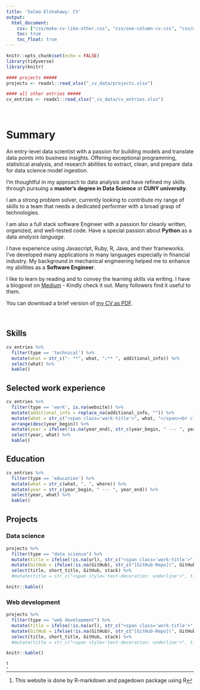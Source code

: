 ```yaml
---
title: 'Salma Elshahawy: CV'
output:
  html_document:
    css: ["css/make-cv-like-other.css", "css/one-column-cv.css", "css/website-page.css", "css/style.css", "fontawesome-free-5.8.1-web/css/all.min.css"]
    toc: true
    toc_float: true
---
```



```r
knitr::opts_chunk$set(echo = FALSE)
library(tidyverse)
library(knitr)

#### projects #####
projects <- readxl::read_xlsx("_cv_data/projects.xlsx")

#### all other entries #####
cv_entries <- readxl::read_xlsx("_cv_data/cv_entries.xlsx")

```

<br>

# Summary

An entry-level data scientist with a passion for building models and translate data points into business insights. Offering exceptional programming, statistical analysis, and research abilities to extract, clean, and prepare data for data science model ingestion. 

I’m thoughtful in my approach to data analysis and have refined my skills through pursuing a **master's degree in Data Science** at **CUNY university**. 

I am a strong problem solver, currently looking to contribute my range of skills to a team that needs a dedicated performer with a broad grasp of technologies.

I am also a full stack software Engineer with a passion for cleanly written, organized, and well-tested code. Have a special passion about **Python** as a data _analysis language_. 

I have experience using Javascript, Ruby, R, Java, and their frameworks. I've developed many applications in many languages especially in financial industry. My background in mechanical engineering helped me to enhance my abilities as a **Software Engineer**.


I like to learn by reading and to convey the learning skills via writing. I have a blogpost on [Medium](https://medium.com/@salmaeng71) - Kindly check it out. Many followers find it useful to them.

You can download a brief version of [my CV as PDF](https://github.com/salma71/resume_website/blob/master/Salma-Resume_Nov.11.pdf).

<br>

## Skills {.technical .nohead}
```r
cv_entries %>% 
  filter(type == 'technical') %>% 
  mutate(what = str_c("- **", what, ":** ", additional_info)) %>% 
  select(what) %>% 
  kable()
```



## Selected work experience
```r
cv_entries %>% 
  filter(type == 'work', is.na(website)) %>% 
  mutate(additional_info = replace_na(additional_info, "")) %>% 
  mutate(what = str_c("<span class='work-title'>", what, "</span><br class='work-break'>", where, "<br>", "</span><br class='work-break'>", additional_info)) %>% 
  arrange(desc(year_begin)) %>% 
  mutate(year = ifelse(!is.na(year_end), str_c(year_begin, " --- ", year_end), year_begin)) %>% 
  select(year, what) %>% 
  kable()
```


## Education {.education .nohead}
```r
cv_entries %>% 
  filter(type == 'education') %>% 
  mutate(what = str_c(what, ", ", where)) %>% 
  mutate(year = str_c(year_begin, " --- ", year_end)) %>% 
  select(year, what) %>% 
  kable()
```

## Projects {.tabset .nohead .publications .tabset-fade}

### Data science
```r
projects %>%
  filter(type == "data science") %>%
  mutate(title = ifelse(!is.na(url), str_c("<span class='work-title'>","[", title, "](", url, ")", "</span><br class='work-break'>",  "<br>", "</span><br class='work-break'>"), title)) %>% #turn title into link
  mutate(GitHub = ifelse(!is.na(GitHub), str_c("[GitHub-Repo](", GitHub, ")"), GitHub)) %>%
  select(title, short_title, GitHub, stack) %>%
  #mutate(title = str_c("<span style='text-decoration: underline'>", title, "</span>")) %>% #underline title

knitr::kable()
```

### Web development
```r
projects %>%
  filter(type == "web development") %>%
  mutate(title = ifelse(!is.na(url), str_c("<span class='work-title'>","[", title, "](", url, ")", "</span><br class='work-break'>",  "<br>", "</span><br class='work-break'>"), title)) %>% #turn title into link
  mutate(GitHub = ifelse(!is.na(GitHub), str_c("[GitHub-Repo](", GitHub, ")"), GitHub)) %>%
  select(title, short_title, GitHub, stack) %>%
  #mutate(title = str_c("<span style='text-decoration: underline'>", title, "</span>")) %>% #underline title

knitr::kable()
```





^[This website is done by R-markdown and pagedown package using R]

